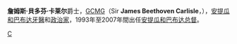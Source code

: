 '''詹姆斯·貝多芬·卡莱尔'''爵士，[[GCMG|GCMG]]（Sir '''James Beethoven Carlisle'''，{{bd|1937年|8月5日|catIdx=C}}），[[安提瓜和巴布达|安提瓜和巴布达]][[牙醫|牙醫]]和[[政治家|政治家]]，1993年至2007年間出任[[安提瓜和巴布达总督|安提瓜和巴布达总督]]。

{{America-poli-bio-stub}}
{{start box}}
{{succession box|[[威尔弗雷德·雅各布斯|威尔弗雷德·雅各布斯]]|Louise Lake-Tack|[[安提瓜和巴布达总督|安提瓜和巴布达总督]]|1993年至2007年}}
{{end box}}

[[Category:安提瓜和巴布达总督|C]]